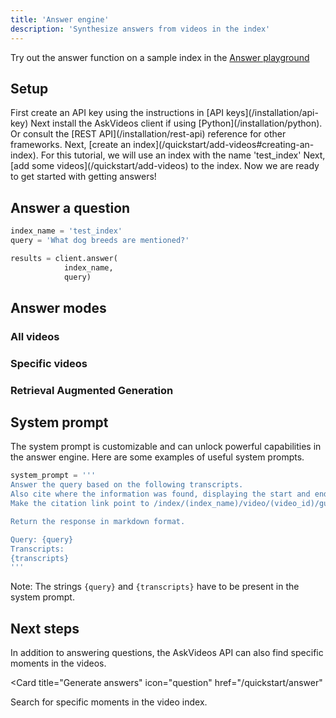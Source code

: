 ```yaml
---
title: 'Answer engine'
description: 'Synthesize answers from videos in the index'
---
```


<Note>Try out the answer function on a sample index in the [Answer playground](https://app.askvideos.com/playground)</Note>

## Setup

<Steps>
  <Step title="Create an API key">
    First create an API key using the instructions in [API keys](/installation/api-key)
  </Step>
  <Step title="Install the client">
    Next install the AskVideos client if using [Python](/installation/python). Or consult the [REST API](/installation/rest-api) reference for other frameworks.
  </Step>
  <Step title="Create an index">
    Next, [create an index](/quickstart/add-videos#creating-an-index). For this tutorial, we will use an index with the name 'test_index'
  </Step>

  <Step title="Add some videos">
    Next, [add some videos](/quickstart/add-videos) to the index. Now we are ready to get started with getting answers!
  </Step>
</Steps>

## Answer a question
```python
index_name = 'test_index'
query = 'What dog breeds are mentioned?'

results = client.answer(
            index_name,
            query)
```


## Answer modes
### All videos
### Specific videos
### Retrieval Augmented Generation

## System prompt
The system prompt is customizable and can unlock powerful capabilities in the answer engine.
Here are some examples of useful system prompts.
<AccordionGroup>
  <Accordion title="Cited answers">
  ```python
  system_prompt = '''  
  Answer the query based on the following transcripts.
  Also cite where the information was found, displaying the start and end timestamps.
  Make the citation link point to /index/(index_name)/video/(video_id)/gui?start_seconds=(start_seconds)&end_seconds=(end_seconds). 
  
  Return the response in markdown format.
  
  Query: {query}
  Transcripts:
  {transcripts}
'''

  ```
  <Note>Note: The strings `{query}` and `{transcripts}` have to be present in the system prompt.</Note>
  </Accordion>
  <Accordion title="Tabular answers">
  </Accordion>
</AccordionGroup>

## Next steps

In addition to answering questions, the AskVideos API can also find specific moments in the videos.

<CardGroup>

<Card
  title="Generate answers"
  icon="question"
  href="/quickstart/answer"
>
  Search for specific moments in the video index.
</Card>
</CardGroup>
